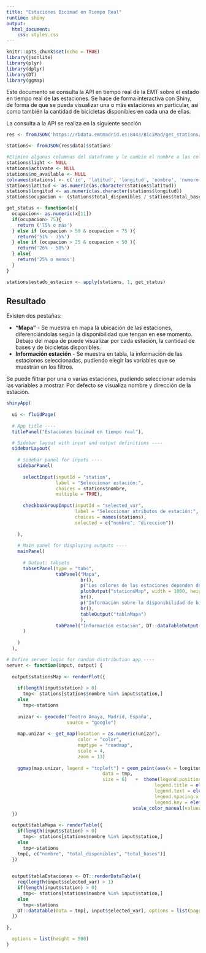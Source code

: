 ```yaml
---
title: "Estaciones Bicimad en Tiempo Real"
runtime: shiny
output: 
  html_document:
    css: styles.css
---
```


```r
knitr::opts_chunk$set(echo = TRUE)
library(jsonlite)
library(plyr)
library(dplyr)
library(DT)
library(ggmap)
```

Este documento se consulta la API en tiempo real de la EMT sobre el estado en tiempo real de las estaciones. Se hace de forma interactiva con Shiny, de forma de que se pueda visualizar una o más estaciones en particular, asi como también la cantidad de bicicletas disponibles en cada una de ellas.

La consulta a la API se realiza en la siguiente sección

```r

res <- fromJSON('https://rbdata.emtmadrid.es:8443/BiciMad/get_stations/WEB.SERV.gaston@gutrade.io/1326B978-2486-479C-B76E-15C4838F9345')

stations<- fromJSON(res$data)$stations

#Elimino algunas columnas del dataframe y le cambio el nombre a las columnas
stations$light <- NULL
stations$activate <- NULL
stations$no_available <- NULL
colnames(stations) <- c('id', 'latitud', 'longitud', 'nombre', 'numero', 'direccion', 'total_bases', 'total_disponibles', 'total_ocupadas', 'reservas')
stations$latitud <- as.numeric(as.character(stations$latitud))
stations$longitud <- as.numeric(as.character(stations$longitud))
stations$ocupacion <- (stations$total_disponibles / stations$total_bases) * 100

get_status <- function(x){
  ocupacion<- as.numeric(x[11])
  if(ocupacion> 75){
    return ('75% o más')
  } else if (ocupacion > 50 & ocupacion < 75 ){
    return('51% - 75%')
  } else if (ocupacion > 25 & ocupacion < 50 ){
    return('26% - 50%')
  } else{
    return('25% o menos')
  }
}

stations$estado_estacion <- apply(stations, 1, get_status) 
```


## Resultado

Existen dos pestañas:

* **"Mapa"** - Se muestra en mapa la ubicación de las estaciones, diferenciándolas según la disponibilidad que tengan en ese momento. Debajo del mapa de puede visualizar por cada estación, la cantidad de bases y de bicicletas disponibles.
* **Información estación** - Se muestra en tabla, la información de las estaciones seleccionadas, pudiendo elegir las variables que se muestran en los filtros.

Se puede filtrar por una o varias estaciones, pudiendo seleccionar además las variables a mostrar. Por defecto se visualiza nombre y dirección de la estación.


```r
shinyApp(
  
  ui <- fluidPage(
  
  # App title ----
  titlePanel("Estaciones bicimad en tiempo real"),

  # Sidebar layout with input and output definitions ----
  sidebarLayout(
    
    # Sidebar panel for inputs ----
    sidebarPanel(
      
      selectInput(inputId = "station",
                  label = "Seleccionar estación:",
                  choices = stations$nombre,
                  multiple = TRUE),
      
      checkboxGroupInput(inputId = "selected_var",
                         label = "Seleccionar atributos de estación:",
                         choices = names(stations),
                         selected = c("nombre", "direccion"))
      
    ),
    
    # Main panel for displaying outputs ----
    mainPanel(
      
      # Output: tabsets
      tabsetPanel(type = "tabs",
                  tabPanel("Mapa", 
                           br(),
                           p("Los colores de las estaciones dependen de la disponibilidad de bicicletas que tengan, según los siguientes criterios"),
                           plotOutput("stationsMap", width = 1000, height = 800),
                           br(),
                           p("Información sobre la disponibilidad de bicicletas según las estaciones seleccionadas:"),
                           br(),
                           tableOutput("tablaMapa")
                           ),
                  tabPanel("Información estación", DT::dataTableOutput("tablaEstaciones")))
      )
      
    )
  ),

# Define server logic for random distribution app ----
server <- function(input, output) {
  
  output$stationsMap <- renderPlot({
    
    if(length(input$station) > 0)
      tmp<- stations[stations$nombre %in% input$station,]
    else
      tmp<-stations
    
    unizar <- geocode('Teatro Amaya, Madrid, España', 
                      source = "google")
    
    map.unizar <- get_map(location = as.numeric(unizar),
                          color = "color",
                          maptype = "roadmap",
                          scale = 4,
                          zoom = 13)
    
    ggmap(map.unizar, legend = "topleft") + geom_point(aes(x = longitud, y = latitud,colour=estado_estacion), alpha = .7,
                                   data = tmp,
                                   size = 6)   +  theme(legend.position = "top",
                                                      legend.title = element_blank(),
                                                      legend.text = element_text(size = 14),
                                                      legend.spacing.x = unit(0.5, "lines"),
                                                      legend.key = element_rect(colour = "transparent", fill = alpha("red", 0))) + 
                                              scale_color_manual(values=c('#ab0000','#ff6600','#3333ff','#009933')) 
  })
  
  output$tablaMapa <- renderTable({
    if(length(input$station) > 0)
      tmp<- stations[stations$nombre %in% input$station,]
    else
      tmp<-stations
    tmp[, c("nombre", "total_disponibles", "total_bases")]
  })
  

  output$tablaEstaciones <- DT::renderDataTable({
    req(length(input$selected_var) > 1)
    if(length(input$station) > 0)
      tmp<- stations[stations$nombre %in% input$station,]
    else
      tmp<-stations
    DT::datatable(data = tmp[, input$selected_var], options = list(pageLength = 10, searching = FALSE, drop=FALSE,paging = FALSE))
  })
  
},

  options = list(height = 500)
)
```



